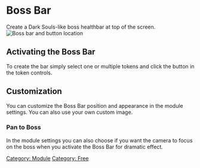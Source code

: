 # Boss Bar

Create a Dark Souls-like boss healthbar at top of the screen. ![Boss bar
and button
location](Bossbarinterface.png 'Boss bar and button location')

## Activating the Boss Bar

To create the bar simply select one or multiple tokens and click the
button in the token controls.

## Customization

You can customize the Boss Bar position and appearance in the module
settings. You can also use your own custom image.

### Pan to Boss

In the module settings you can also choose if you want the camera to
focus on the boss when you activate the Boss Bar for dramatic effect.

[Category: Module](Category:_Module 'wikilink') [Category:
Free](Category:_Free 'wikilink')
